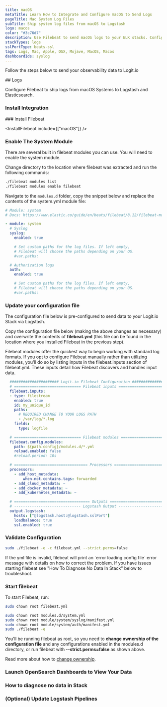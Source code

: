```yaml
---
title: macOS
metaTitle: Learn How to Integrate and Configure macOS to Send Logs
pageTitle: Mac System Log Files
subTitle: Ship system log files from macOS to Logstash
logo: macos
color: "#3c76d7"
description: Use Filebeat to send macOS logs to your ELK stacks. Configure Filebeat to send macOS system logs to Logstash or Elasticsearch.
stackTypes: logs
sslPortType: beats-ssl
tags: Logs, Mac, Apple, OSX, Mojave, MacOS, Macos
dashboardIds: syslog
---
```


Follow the steps below to send your observability data to Logit.io

<Steps>
  ## Logs

  Configure Filebeat to ship logs from macOS Systems to Logstash and Elasticsearch.
  
  ### Install Integration
  <InstallIntegration/>
  ### Install Filebeat

  <InstallFilebeat include={["macOS"]} />

  ### Enable The System Module

  There are several built in filebeat modules you can use. You will need to enable the system module.

  Change directory to the location where filebeat was extracted and run the following commands:

  ```bash copy
  ./filebeat modules list
  ./filebeat modules enable filebeat
  ```
  Navigate to the `modules.d` folder, copy the snippet below and replace the contents of the system.yml module file:

  ```yaml copy
  # Module: system
  # Docs: https://www.elastic.co/guide/en/beats/filebeat/8.12/filebeat-module-system.html

  - module: system
    # Syslog
    syslog:
      enabled: true

      # Set custom paths for the log files. If left empty,
      # Filebeat will choose the paths depending on your OS.
      #var.paths:

    # Authorization logs
    auth:
      enabled: true

      # Set custom paths for the log files. If left empty,
      # Filebeat will choose the paths depending on your OS.
      #var.paths:
  ```

  ### Update your configuration file

  The configuration file below is pre-configured to send data to your Logit.io Stack via Logstash.
      
  Copy the configuration file below (making the above changes as necessary) and overwrite the 
  contents of __filebeat.yml__ (this file can be found in the location where you installed Filebeat in the previous step).

  <Callout type="info">
    Filebeat modules offer the quickest way to begin working with standard log formats. If you opt to configure Filebeat manually rather 
    than utilizing modules, you'll do so by listing inputs in the filebeat.inputs section of filebeat.yml. These inputs detail how Filebeat 
    discovers and handles input data.  
  </Callout>

```yml copy filename="filebeat.yml" showLineNumbers /@logstash.host/ /@logstash.sslPort/
  ###################### Logit.io Filebeat Configuration ########################
  # ============================== Filebeat inputs ==============================
  filebeat.inputs:
  - type: filestream
    enabled: true
    id: my_unique_id
    paths:
      # REQUIRED CHANGE TO YOUR LOGS PATH
      - /var/log/*.log
    fields:
      type: logfile    

  # ============================== Filebeat modules ==============================
  filebeat.config.modules:
    path: ${path.config}/modules.d/*.yml
    reload.enabled: false
    #reload.period: 10s

  # ================================= Processors =================================
  processors:
    - add_host_metadata:
        when.not.contains.tags: forwarded
    - add_cloud_metadata: ~
    - add_docker_metadata: ~
    - add_kubernetes_metadata: ~

  # ================================== Outputs ===================================
  # ------------------------------ Logstash Output -------------------------------
  output.logstash:
    hosts: ["@logstash.host:@logstash.sslPort"]
    loadbalance: true
    ssl.enabled: true
  ```

  ### Validate Configuration

  ```bash copy
  sudo ./filebeat -e -c filebeat.yml --strict.perms=false
  ```

  <Callout type="info">
    If the yml file is invalid, filebeat will print an `error loading config file` error message with details on how to correct the problem. If you have issues 
    starting filebeat see "How To Diagnose No Data In Stack" below to troubleshoot. 
  </Callout>

  ### Start filebeat

  To start Filebeat, run:

  ```bash copy
  sudo chown root filebeat.yml
  ```

  ```bash copy
  sudo chown root modules.d/system.yml
  sudo chown root module/system/syslog/manifest.yml
  sudo chown root module/system/auth/manifest.yml
  sudo ./filebeat -e
  ```

  You'll be running filebeat as root, so you need to __change ownership of the configuration file__ and any 
  configurations enabled in the modules.d directory, or run filebeat with __--strict.perms=false__ as shown above. 

  Read more about how to [change ownership](https://www.elastic.co/guide/en/beats/libbeat/master/config-file-permissions.html).

  ### Launch OpenSearch Dashboards to View Your Data

  <LaunchVisualizer type="logs" />

  ### How to diagnose no data in Stack

  <DiagnoseNoData />

  ### (Optional) Update Logstash Pipelines

  <LogstashPipeline />

</Steps>
